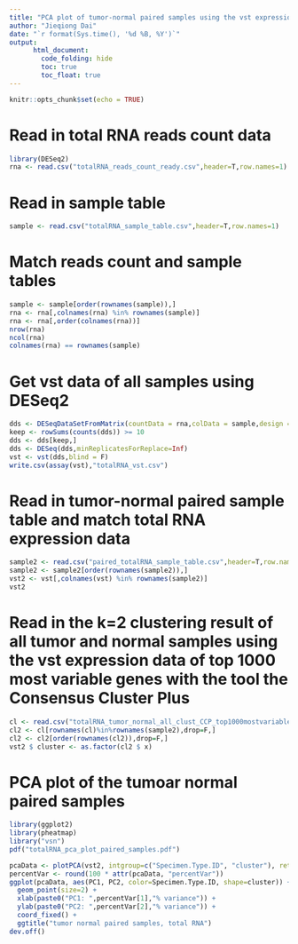 ```yaml
---
title: "PCA plot of tumor-normal paired samples using the vst expression data of all available genes"
author: "Jieqiong Dai"
date: "`r format(Sys.time(), '%d %B, %Y')`"
output: 
      html_document:
        code_folding: hide
        toc: true
        toc_float: true
---
```


```r
knitr::opts_chunk$set(echo = TRUE)
```

# Read in total RNA reads count data
```r
library(DESeq2)
rna <- read.csv("totalRNA_reads_count_ready.csv",header=T,row.names=1)
```

# Read in sample table
```r
sample <- read.csv("totalRNA_sample_table.csv",header=T,row.names=1)
```

# Match reads count  and sample tables
```r
sample <- sample[order(rownames(sample)),]
rna <- rna[,colnames(rna) %in% rownames(sample)]
rna <- rna[,order(colnames(rna))]
nrow(rna)
ncol(rna)
colnames(rna) == rownames(sample)
```

# Get vst data of all samples using DESeq2
```r
dds <- DESeqDataSetFromMatrix(countData = rna,colData = sample,design = ~ Phase + Sex + probality + FinalDriverPathway.10Jan2020)
keep <- rowSums(counts(dds)) >= 10
dds <- dds[keep,]
dds <- DESeq(dds,minReplicatesForReplace=Inf)
vst <- vst(dds,blind = F)
write.csv(assay(vst),"totalRNA_vst.csv")
```

# Read in tumor-normal paired sample table and match total RNA expression data
```r
sample2 <- read.csv("paired_totalRNA_sample_table.csv",header=T,row.names=1)
sample2 <- sample2[order(rownames(sample2)),]
vst2 <- vst[,colnames(vst) %in% rownames(sample2)]
vst2
```
# Read in the k=2 clustering result of all tumor and normal samples using the vst expression data of top 1000 most variable genes with the tool the Consensus Cluster Plus
```r
cl <- read.csv("totalRNA_tumor_normal_all_clust_CCP_top1000mostvariable_k2.csv",row.names=1)
cl2 <- cl[rownames(cl)%in%rownames(sample2),drop=F,]
cl2 <- cl2[order(rownames(cl2)),drop=F,]
vst2 $ cluster <- as.factor(cl2 $ x)
```

# PCA plot of the tumoar normal paired samples
```r
library(ggplot2)
library(pheatmap)
library("vsn")
pdf("totalRNA_pca_plot_paired_samples.pdf")

pcaData <- plotPCA(vst2, intgroup=c("Specimen.Type.ID", "cluster"), returnData=TRUE)
percentVar <- round(100 * attr(pcaData, "percentVar"))
ggplot(pcaData, aes(PC1, PC2, color=Specimen.Type.ID, shape=cluster)) +
  geom_point(size=2) +
  xlab(paste0("PC1: ",percentVar[1],"% variance")) +
  ylab(paste0("PC2: ",percentVar[2],"% variance")) + 
  coord_fixed() +
  ggtitle("tumor normal paired samples, total RNA")
dev.off()

```
